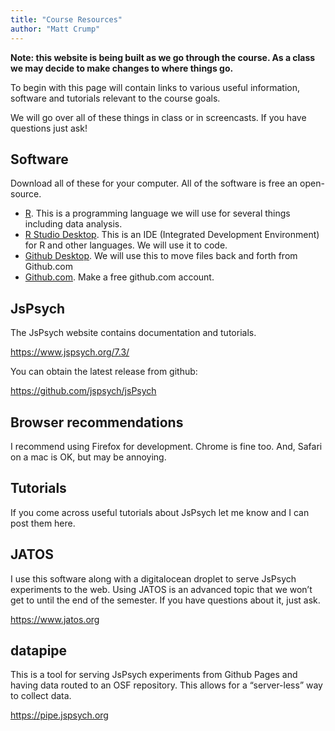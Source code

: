 ```yaml
---
title: "Course Resources"
author: "Matt Crump"
---
```


**Note: this website is being built as we go through the course. As a class we may decide to make changes to where things go.**

To begin with this page will contain links to various useful information, software and tutorials relevant to the course goals. 

We will go over all of these things in class or in screencasts. If you have questions just ask!

## Software

Download all of these for your computer. All of the software is free an open-source.

- [R](https://www.r-project.org). This is a programming language we will use for several things including data analysis.
- [R Studio Desktop](https://posit.co/download/rstudio-desktop/). This is an IDE (Integrated Development Environment) for R and other languages. We will use it to code.
- [Github Desktop](https://desktop.github.com). We will use this to move files back and forth from Github.com
- [Github.com](https://www.github.com). Make a free github.com account.

## JsPsych

The JsPsych website contains documentation and tutorials.

<https://www.jspsych.org/7.3/>

You can obtain the latest release from github:

<https://github.com/jspsych/jsPsych>

## Browser recommendations

I recommend using Firefox for development. Chrome is fine too. And, Safari on a mac is OK, but may be annoying.

## Tutorials

If you come across useful tutorials about JsPsych let me know and I can post them here.

## JATOS

I use this software along with a digitalocean droplet to serve JsPsych experiments to the web. Using JATOS is an advanced topic that we won't get to until the end of the semester. If you have questions about it, just ask.

<https://www.jatos.org>

## datapipe

This is a tool for serving JsPsych experiments from Github Pages and having data routed to an OSF repository. This allows for a "server-less" way to collect data.

<https://pipe.jspsych.org>











